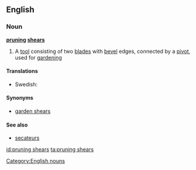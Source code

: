 ==English==

===Noun===
'''[[pruning]] [[shears]]'''

# {{plurale tantum}} A [[tool]] consisting of two [[blade]]s with [[bevel]] edges, connected by a [[pivot]], used for [[gardening]]

====Translations====
{{trans-top|a tool}}
* Swedish: {{t-|sv|trädgårdssax|c}}
{{trans-mid}}
{{trans-bottom}}

====Synonyms====
* [[garden shears]]

====See also====
* [[secateurs]]

[[Category:English nouns]]

[[id:pruning shears]]
[[ta:pruning shears]]
